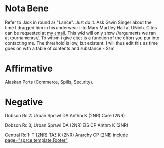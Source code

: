 =Nota Bene= 
Refer to Jack in round as "Lance". Just do it. Ask Gavin Singer about the time I dragged him in his underwear into Mary Markley Hall at UMich. Cites can be requested at [[mailto:samthomas719@cox.net|my email]]. This wiki will only show //arguments we ran at tournaments//. To whom I give cites is a function of the effort you put into contacting me. The threshold is low, but existent. I will thus edit this as time goes on with a table of contents and substance.- Sam
=Affirmative= 
Alaskan Ports (Commerce, Spills, Security).
=Negative= 
Dobson Rd 2:
Urban Sprawl DA
Anthro K (2NR)
Case (2NR)

Dobson Rd 3;
Urban Sprawl DA (2NR)
EIS CP
Anthro K (2NR)

Central Rd 1:
T (2NR)
TAZ K (2NR)
Anarchy CP (2NR)
[[include page="space.template.Footer"]]